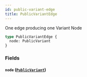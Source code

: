 ```yaml
---
id: public-variant-edge
title: PublicVariantEdge
---
```



One edge producing one Variant Node


```graphql
type PublicVariantEdge {
  node: PublicVariant
}
```


### Fields

#### `node` ([`PublicVariant`](/developers/demandhq-apis/storefront-api/graphql/reference/objects/public-variant))






